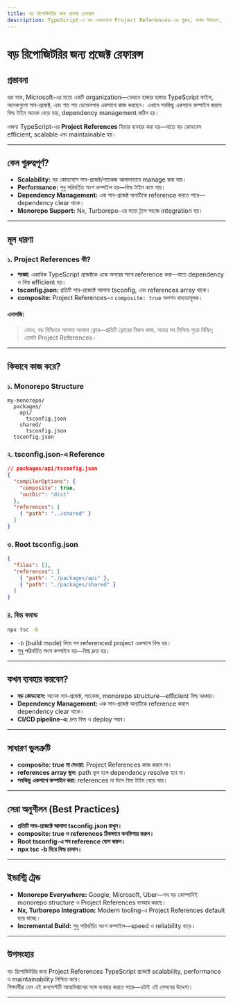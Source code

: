 ```yaml
---
title: বড় রিপোজিটরির জন্য প্রজেক্ট রেফারন্স
description: TypeScript-এ বড় কোডবেসে Project References-এর গুরুত্ব, বাস্তব উদাহরণ, কনসেপ্ট, এনালজি, সেরা অনুশীলন
---
```


# বড় রিপোজিটরির জন্য প্রজেক্ট রেফারন্স

## প্রস্তাবনা

ধরা যাক, Microsoft-এর মতো একটি organization—যেখানে হাজার হাজার TypeScript ফাইল, অনেকগুলো সাব-প্রজেক্ট, এবং শত শত ডেভেলপার একসাথে কাজ করছেন।
এখানে সবকিছু একসাথে কম্পাইল করলে বিল্ড টাইম অনেক বেড়ে যায়, dependency management কঠিন হয়।

এজন্য TypeScript-এর **Project References** ফিচার ব্যবহার করা হয়—যাতে বড় কোডবেস efficient, scalable এবং maintainable হয়।

---

## কেন গুরুত্বপূর্ণ?

- **Scalability:** বড় কোডবেসে সাব-প্রজেক্ট/প্যাকেজ আলাদাভাবে manage করা যায়।
- **Performance:** শুধু পরিবর্তিত অংশ কম্পাইল হয়—বিল্ড টাইম কমে যায়।
- **Dependency Management:** এক সাব-প্রজেক্ট অন্যটিকে reference করতে পারে—dependency clear থাকে।
- **Monorepo Support:** Nx, Turborepo-এর মতো টুলে সহজে integration হয়।

---

## মূল ধারণা

### ১. Project References কী?

- **সংজ্ঞা:** একাধিক TypeScript প্রজেক্টকে একে অপরের সাথে reference করা—যাতে dependency ও বিল্ড efficient হয়।
- **tsconfig.json:** প্রতিটি সাব-প্রজেক্টে আলাদা tsconfig, এবং references array থাকে।
- **composite:** Project References-এ `composite: true` অপশন বাধ্যতামূলক।

#### এনালজি:
> যেমন, বড় বিল্ডিংয়ে আলাদা আলাদা ফ্লোর—প্রতিটি ফ্লোরের নিজস্ব কাজ, আবার সব মিলিয়ে পুরো বিল্ডিং; তেমনি Project References।

---

## কিভাবে কাজ করে?

### ১. Monorepo Structure

```
my-monorepo/
  packages/
    api/
      tsconfig.json
    shared/
      tsconfig.json
  tsconfig.json
```

### ২. tsconfig.json-এ Reference

```json
// packages/api/tsconfig.json
{
  "compilerOptions": {
    "composite": true,
    "outDir": "dist"
  },
  "references": [
    { "path": "../shared" }
  ]
}
```

### ৩. Root tsconfig.json

```json
{
  "files": [],
  "references": [
    { "path": "./packages/api" },
    { "path": "./packages/shared" }
  ]
}
```

### ৪. বিল্ড কমান্ড

```bash
npx tsc -b
```

- `-b` (build mode) দিয়ে সব referenced project একসাথে বিল্ড হয়।
- শুধু পরিবর্তিত অংশ কম্পাইল হয়—বিল্ড দ্রুত হয়।

---

## কখন ব্যবহার করবেন?

- **বড় কোডবেসে:** অনেক সাব-প্রজেক্ট, প্যাকেজ, monorepo structure—efficient বিল্ড দরকার।
- **Dependency Management:** এক সাব-প্রজেক্ট অন্যটিকে reference করলে dependency clear থাকে।
- **CI/CD pipeline-এ:** দ্রুত বিল্ড ও deploy সম্ভব।

---

## সাধারণ ভুলত্রুটি

- **composite: true না দেওয়া:** Project References কাজ করবে না।
- **references array ভুল:** path ভুল হলে dependency resolve হবে না।
- **সবকিছু একসাথে কম্পাইল করা:** references না দিলে বিল্ড টাইম বেড়ে যায়।

---

## সেরা অনুশীলন (Best Practices)

- **প্রতিটি সাব-প্রজেক্টে আলাদা tsconfig.json রাখুন।**
- **composite: true ও references ঠিকভাবে কনফিগার করুন।**
- **Root tsconfig-এ সব reference যোগ করুন।**
- **npx tsc -b দিয়ে বিল্ড চালান।**

---

## ইন্ডাস্ট্রি ট্রেন্ড

- **Monorepo Everywhere:** Google, Microsoft, Uber—সব বড় কোম্পানিই monorepo structure ও Project References ব্যবহার করছে।
- **Nx, Turborepo Integration:** Modern tooling-এ Project References default হয়ে যাচ্ছে।
- **Incremental Build:** শুধু পরিবর্তিত অংশ কম্পাইল—speed ও reliability বাড়ে।

---

## উপসংহার

বড় রিপোজিটরির জন্য Project References TypeScript প্রজেক্টে scalability, performance ও maintainability নিশ্চিত করে।  
শিক্ষার্থীরা যেন এই কনসেপ্টটি আত্মবিশ্বাসের সঙ্গে ব্যবহার করতে পারে—এটাই এই লেসনের উদ্দেশ্য।

---

